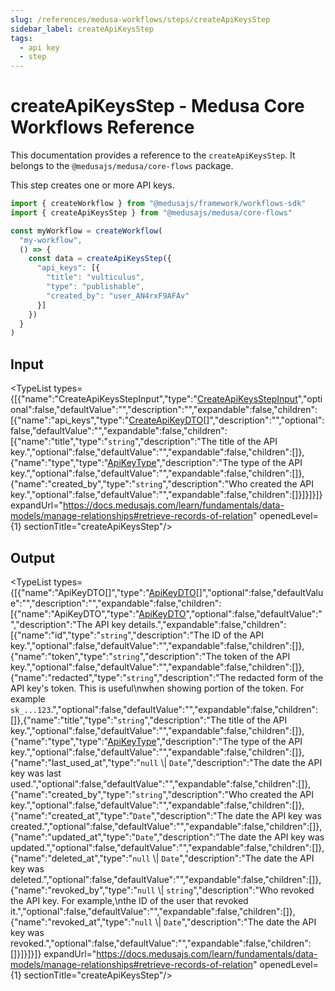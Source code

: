 ```yaml
---
slug: /references/medusa-workflows/steps/createApiKeysStep
sidebar_label: createApiKeysStep
tags:
  - api key
  - step
---
```



# createApiKeysStep - Medusa Core Workflows Reference

This documentation provides a reference to the `createApiKeysStep`. It belongs to the `@medusajs/medusa/core-flows` package.

This step creates one or more API keys.

```ts title="src/workflows/my-workflow.ts"
import { createWorkflow } from "@medusajs/framework/workflows-sdk"
import { createApiKeysStep } from "@medusajs/medusa/core-flows"

const myWorkflow = createWorkflow(
  "my-workflow",
  () => {
    const data = createApiKeysStep({
      "api_keys": [{
        "title": "vulticulus",
        "type": "publishable",
        "created_by": "user_AN4rxF9AFAv"
      }]
    })
  }
)
```
  

## Input

<TypeList types={[{"name":"CreateApiKeysStepInput","type":"[CreateApiKeysStepInput](../../../../types/core_flows.CreateApiKeysStepInput/page.mdx)","optional":false,"defaultValue":"","description":"","expandable":false,"children":[{"name":"api_keys","type":"[CreateApiKeyDTO](../../../../../api_key/interfaces/api_key.CreateApiKeyDTO/page.mdx)[]","description":"","optional":false,"defaultValue":"","expandable":false,"children":[{"name":"title","type":"`string`","description":"The title of the API key.","optional":false,"defaultValue":"","expandable":false,"children":[]},{"name":"type","type":"[ApiKeyType](../../../../../api_key/types/api_key.ApiKeyType/page.mdx)","description":"The type of the API key.","optional":false,"defaultValue":"","expandable":false,"children":[]},{"name":"created_by","type":"`string`","description":"Who created the API key.","optional":false,"defaultValue":"","expandable":false,"children":[]}]}]}]} expandUrl="https://docs.medusajs.com/learn/fundamentals/data-models/manage-relationships#retrieve-records-of-relation" openedLevel={1} sectionTitle="createApiKeysStep"/>

## Output

<TypeList types={[{"name":"ApiKeyDTO[]","type":"[ApiKeyDTO](../../../../../api_key/interfaces/api_key.ApiKeyDTO/page.mdx)[]","optional":false,"defaultValue":"","description":"","expandable":false,"children":[{"name":"ApiKeyDTO","type":"[ApiKeyDTO](../../../../../api_key/interfaces/api_key.ApiKeyDTO/page.mdx)","optional":false,"defaultValue":"","description":"The API key details.","expandable":false,"children":[{"name":"id","type":"`string`","description":"The ID of the API key.","optional":false,"defaultValue":"","expandable":false,"children":[]},{"name":"token","type":"`string`","description":"The token of the API key.","optional":false,"defaultValue":"","expandable":false,"children":[]},{"name":"redacted","type":"`string`","description":"The redacted form of the API key's token. This is useful\nwhen showing portion of the token. For example `sk_...123`.","optional":false,"defaultValue":"","expandable":false,"children":[]},{"name":"title","type":"`string`","description":"The title of the API key.","optional":false,"defaultValue":"","expandable":false,"children":[]},{"name":"type","type":"[ApiKeyType](../../../../../api_key/types/api_key.ApiKeyType/page.mdx)","description":"The type of the API key.","optional":false,"defaultValue":"","expandable":false,"children":[]},{"name":"last_used_at","type":"`null` \\| `Date`","description":"The date the API key was last used.","optional":false,"defaultValue":"","expandable":false,"children":[]},{"name":"created_by","type":"`string`","description":"Who created the API key.","optional":false,"defaultValue":"","expandable":false,"children":[]},{"name":"created_at","type":"`Date`","description":"The date the API key was created.","optional":false,"defaultValue":"","expandable":false,"children":[]},{"name":"updated_at","type":"`Date`","description":"The date the API key was updated.","optional":false,"defaultValue":"","expandable":false,"children":[]},{"name":"deleted_at","type":"`null` \\| `Date`","description":"The date the API key was deleted.","optional":false,"defaultValue":"","expandable":false,"children":[]},{"name":"revoked_by","type":"`null` \\| `string`","description":"Who revoked the API key. For example,\nthe ID of the user that revoked it.","optional":false,"defaultValue":"","expandable":false,"children":[]},{"name":"revoked_at","type":"`null` \\| `Date`","description":"The date the API key was revoked.","optional":false,"defaultValue":"","expandable":false,"children":[]}]}]}]} expandUrl="https://docs.medusajs.com/learn/fundamentals/data-models/manage-relationships#retrieve-records-of-relation" openedLevel={1} sectionTitle="createApiKeysStep"/>
